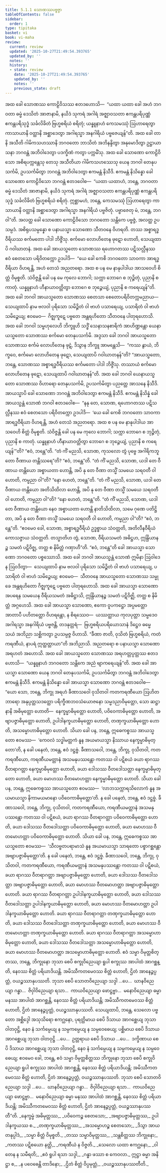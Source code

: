 ```yaml
---
title: 5.1.1 သောဏဿပဗ္ဗဇ္ဇာ
tableOfContents: false
sidebar:
  order: 1
type: tipitaka
basket: vi
book: vi-maha
review:
  current: review
  updated: '2025-10-27T21:49:54.393765'
  updated_by: ''
  notes: ''
  history:
  - state: review
    date: '2025-10-27T21:49:54.393765'
    updated_by: ''
    notes: ''
    previous_state: draft
---
```



<ReviewStatus review={frontmatter.review} showDetails={true} />

<HypothesisAnnotation frontmatter={frontmatter} />

<DynamicBreadcrumb />

<Division number="243" book="vi-maha" e="ch" v="3" p="267">

<Paragraph number="1130" book="vi-maha">
အထ ခေါ သောဏဿ ကောဠိဝိသဿ ဧတဒဟောသိ—  “ယထာ ယထာ ခေါ အဟံ ဘဂဝတာ ဓမ္မံ ဒေသိတံ အာဇာနာမိ, နယိဒံ သုကရံ အဂါရံ အဇ္ဈာဝသတာ ဧကန္တပရိပုဏ္ဏံ ဧကန္တပရိသုဒ္ဓံ သင်္ခလိခိတံ ဗြဟ္မစရိယံ စရိတုံ; ယန္နူနာဟံ ကေသမဿုံ ဩဟာရေတွာ ကာသာယာနိ ဝတ္ထာနိ အစ္ဆာဒေတွာ အဂါရသ္မာ အနဂါရိယံ ပဗ္ဗဇေယျန်”တိ. အထ ခေါ တာနိ အသီတိ ဂါမိကသဟဿာနိ ဘဂဝတော ဘာသိတံ အဘိနန္ဒိတွာ အနုမောဒိတွာ ဥဋ္ဌာယာသနာ ဘဂဝန္တံ အဘိဝါဒေတွာ ပဒက္ခိဏံ ကတွာ ပက္ကမိံသု. အထ ခေါ သောဏော ကောဠိဝိသော အစိရပက္ကန္တေသု တေသု အသီတိယာ ဂါမိကသဟဿေသု ယေန ဘဂဝါ တေနုပသင်္ကမိ, ဥပသင်္ကမိတွာ ဘဂဝန္တံ အဘိဝါဒေတွာ ဧကမန္တံ နိသီဒိ. ဧကမန္တံ နိသိန္နော ခေါ သောဏော ကောဠိဝိသော ဘဂဝန္တံ ဧတဒဝေါစ—  “ယထာ ယထာဟံ, ဘန္တေ, ဘဂဝတာ ဓမ္မံ ဒေသိတံ အာဇာနာမိ, နယိဒံ သုကရံ အဂါရံ အဇ္ဈာဝသတာ ဧကန္တပရိပုဏ္ဏံ ဧကန္တပရိသုဒ္ဓံ သင်္ခလိခိတံ ဗြဟ္မစရိယံ စရိတုံ. ဣစ္ဆာမဟံ, ဘန္တေ, ကေသမဿုံ ဩဟာရေတွာ ကာသာယာနိ ဝတ္ထာနိ အစ္ဆာဒေတွာ အဂါရသ္မာ အနဂါရိယံ ပဗ္ဗဇိတုံ. ပဗ္ဗာဇေတု မံ, ဘန္တေ, ဘဂဝါ”တိ. အလတ္ထ ခေါ သောဏော ကောဠိဝိသော ဘဂဝတော သန္တိကေ ပဗ္ဗဇ္ဇံ, အလတ္ထ ဥပသမ္ပဒံ. အစိရုပသမ္ပန္နော စ ပနာယသ္မာ သောဏော သီတဝနေ ဝိဟရတိ. တဿ အစ္စာရဒ္ဓဝီရိယဿ စင်္ကမတော ပါဒါ ဘိဇ္ဇိံသု. စင်္ကမော လောဟိတေန ဖုဋော ဟောတိ, သေယျထာပိ ဂဝါဃာတနံ. အထ ခေါ အာယသ္မတော သောဏဿ ရဟောဂတဿ ပဋိသလ္လီနဿ ဧဝံ စေတသော ပရိဝိတက္ကော ဥဒပါဒိ—  “ယေ ခေါ ကေစိ ဘဂဝတော သာဝကာ အာရဒ္ဓဝီရိယာ ဝိဟရန္တိ, အဟံ တေသံ အညတရော. အထ စ ပန မေ နာနုပါဒါယ အာသဝေဟိ စိတ္တံ ဝိမုစ္စတိ. သံဝိဇ္ဇန္တိ ခေါ ပန မေ ကုလေ ဘောဂါ; သက္ကာ ဘောဂေ စ ဘုဉ္ဇိတုံ, ပုညာနိ စ ကာတုံ. ယန္နူနာဟံ ဟီနာယာဝတ္တိတွာ ဘောဂေ စ ဘုဉ္ဇေယျံ, ပုညာနိ စ ကရေယျန်”တိ. အထ ခေါ ဘဂဝါ အာယသ္မတော သောဏဿ စေတသာ စေတောပရိဝိတက္ကမညာယ—  သေယျထာပိ နာမ ဗလဝါ ပုရိသော သမိဉ္ဇိတံ ဝါ ဗာဟံ ပသာရေယျ, ပသာရိတံ ဝါ ဗာဟံ သမိဉ္ဇေယျ; ဧဝမေဝ—  ဂိဇ္ဈကူဋေ ပဗ္ဗတေ အန္တရဟိတော သီတဝနေ ပါတုရဟောသိ.
</Paragraph>

<Paragraph number="1131" book="vi-maha">
အထ ခေါ ဘဂဝါ သမ္ဗဟုလေဟိ ဘိက္ခူဟိ သဒ္ဓိံ သေနာသနစာရိကံ အာဟိဏ္ဍန္တော ယေနာယသ္မတော သောဏဿ စင်္ကမော တေနုပသင်္ကမိ. အဒ္ဒသာ ခေါ ဘဂဝါ အာယသ္မတော သောဏဿ စင်္ကမံ လောဟိတေန ဖုဋံ, ဒိသွာန ဘိက္ခူ အာမန္တေသိ—  “ကဿ နွာယံ, ဘိက္ခဝေ, စင်္ကမော လောဟိတေန ဖုဋော, သေယျထာပိ ဂဝါဃာတနန်”တိ? “အာယသ္မတော, ဘန္တေ, သောဏဿ အစ္စာရဒ္ဓဝီရိယဿ စင်္ကမတော ပါဒါ ဘိဇ္ဇိံသု. တဿာယံ စင်္ကမော လောဟိတေန ဖုဋော, သေယျထာပိ ဂဝါဃာတနန်”တိ.
</Paragraph>

<Paragraph number="1132" book="vi-maha">
အထ ခေါ ဘဂဝါ ယေနာယသ္မတော သောဏဿ ဝိဟာရော တေနုပသင်္ကမိ, ဥပသင်္ကမိတွာ ပညတ္တေ အာသနေ နိသီဒိ. အာယသ္မာပိ ခေါ သောဏော ဘဂဝန္တံ အဘိဝါဒေတွာ ဧကမန္တံ နိသီဒိ. ဧကမန္တံ နိသိန္နံ ခေါ အာယသ္မန္တံ သောဏံ ဘဂဝါ ဧတဒဝေါစ—  “နနု တေ, သောဏ, ရဟောဂတဿ ပဋိသလ္လီနဿ ဧဝံ စေတသော ပရိဝိတက္ကော ဥဒပါဒိ—  ‘ယေ ခေါ ကေစိ ဘဂဝတော သာဝကာ အာရဒ္ဓဝီရိယာ ဝိဟရန္တိ, အဟံ တေသံ အညတရော. အထ စ ပန မေ နာနုပါဒါယ အာသဝေဟိ စိတ္တံ ဝိမုစ္စတိ. သံဝိဇ္ဇန္တိ ခေါ ပန မေ ကုလေ ဘောဂါ; သက္ကာ ဘောဂေ စ ဘုဉ္ဇိတုံ, ပုညာနိ စ ကာတုံ. ယန္နူနာဟံ ဟီနာယာဝတ္တိတွာ ဘောဂေ စ ဘုဉ္ဇေယျံ, ပုညာနိ စ ကရေယျန်’”တိ? “ဧဝံ, ဘန္တေ”တိ. “တံ ကိံ မညသိ, သောဏ, ကုသလော တွံ ပုဗ္ဗေ အဂါရိကဘူတော ဝီဏာယ တန္တိဿရေ”တိ? “ဧဝံ, ဘန္တေ”တိ. “တံ ကိံ မညသိ, သောဏ, ယဒါ တေ ဝီဏာယ တန္တိယော အစ္စာယတာ ဟောန္တိ, အပိ နု တေ ဝီဏာ တသ္မိံ သမယေ သရဝတီ ဝါ ဟောတိ, ကမ္မညာ ဝါ”တိ? “နော ဟေတံ, ဘန္တေ”တိ. “တံ ကိံ မညသိ, သောဏ, ယဒါ တေ ဝီဏာယ တန္တိယော အတိသိထိလာ ဟောန္တိ, အပိ နု တေ ဝီဏာ တသ္မိံ သမယေ သရဝတီ ဝါ ဟောတိ, ကမ္မညာ ဝါ”တိ? “နော ဟေတံ, ဘန္တေ”တိ. “တံ ကိံ မညသိ, သောဏ, ယဒါ တေ ဝီဏာယ တန္တိယော နေဝ အစ္စာယတာ ဟောန္တိ နာတိသိထိလာ, သမေ ဂုဏေ ပတိဋ္ဌိတာ, အပိ နု တေ ဝီဏာ တသ္မိံ သမယေ သရဝတီ ဝါ ဟောတိ, ကမ္မညာ ဝါ”တိ? “ဧဝံ, ဘန္တေ”တိ. “ဧဝမေဝ ခေါ, သောဏ, အစ္စာရဒ္ဓဝီရိယံ ဥဒ္ဓစ္စာယ သံဝတ္တတိ, အတိလီနဝီရိယံ ကောသဇ္ဇာယ သံဝတ္တတိ. တသ္မာတိဟ တွံ, သောဏ, ဝီရိယသမတံ အဓိဋ္ဌဟ, ဣန္ဒြိယာနဉ္စ သမတံ ပဋိဝိဇ္ဈ, တတ္ထ စ နိမိတ္တံ ဂဏှာဟီ”တိ. “ဧဝံ, ဘန္တေ”တိ ခေါ အာယသ္မာ သောဏော ဘဂဝတော ပစ္စဿောသိ. အထ ခေါ ဘဂဝါ အာယသ္မန္တံ သောဏံ ဣမိနာ ဩဝါဒေန ဩဝဒိတွာ—  သေယျထာပိ နာမ ဗလဝါ ပုရိသော သမိဉ္ဇိတံ ဝါ ဗာဟံ ပသာရေယျ, ပသာရိတံ ဝါ ဗာဟံ သမိဉ္ဇေယျ; ဧဝမေဝ—  သီတဝနေ အာယသ္မတော သောဏဿ သမ္မုခေ အန္တရဟိတော ဂိဇ္ဈကူဋေ ပဗ္ဗတေ ပါတုရဟောသိ.
</Paragraph>

<Paragraph number="1133" book="vi-maha">
အထ ခေါ အာယသ္မာ သောဏော အပရေန သမယေန ဝီရိယသမတံ အဓိဋ္ဌာသိ, ဣန္ဒြိယာနဉ္စ သမတံ ပဋိဝိဇ္ဈိ, တတ္ထ စ နိမိတ္တံ အဂ္ဂဟေသိ. အထ ခေါ အာယသ္မာ သောဏော, ဧကော ဝူပကဋ္ဌော အပ္ပမတ္တော အာတာပီ ပဟိတတ္တော ဝိဟရန္တော, န စိရဿေဝ—  ယဿတ္ထာယ ကုလပုတ္တာ သမ္မဒေဝ အဂါရသ္မာ အနဂါရိယံ ပဗ္ဗဇန္တိ, တဒနုတ္တရံ—  ဗြဟ္မစရိယပရိယောသာနံ ဒိဋ္ဌေဝ ဓမ္မေ သယံ အဘိညာ သစ္ဆိကတွာ ဥပသမ္ပဇ္ဇ ဝိဟာသိ. “ခီဏာ ဇာတိ, ဝုသိတံ ဗြဟ္မစရိယံ, ကတံ ကရဏီယံ, နာပရံ ဣတ္ထတ္တာယာ”တိ အဘိညာသိ. အညတရော စ ပနာယသ္မာ သောဏော အရဟတံ အဟောသိ.
</Paragraph>

</Division>
<Division number="244" book="vi-maha" e="ch" v="3" p="269">

<Paragraph number="1134" book="vi-maha">
အထ ခေါ အာယသ္မတော သောဏဿ အရဟတ္တပ္ပတ္တဿ ဧတဒဟောသိ—  “ယန္နူနာဟံ ဘဂဝတော သန္တိကေ အညံ ဗျာကရေယျန်”တိ. အထ ခေါ အာယသ္မာ သောဏော ယေန ဘဂဝါ တေနုပသင်္ကမိ, ဥပသင်္ကမိတွာ ဘဂဝန္တံ အဘိဝါဒေတွာ ဧကမန္တံ နိသီဒိ. ဧကမန္တံ နိသိန္နော ခေါ အာယသ္မာ သောဏော ဘဂဝန္တံ ဧတဒဝေါစ—  “ယော သော, ဘန္တေ, ဘိက္ခု အရဟံ ခီဏာသဝေါ ဝုသိတဝါ ကတကရဏီယော ဩဟိတဘာရော အနုပ္ပတ္တသဒတ္ထော ပရိက္ခီဏဘဝသံယောဇနော သမ္မဒညာဝိမုတ္တော, သော ဆဋ္ဌာနာနိ အဓိမုတ္တော ဟောတိ—  နေက္ခမ္မာဓိမုတ္တော ဟောတိ, ပဝိဝေကာဓိမုတ္တော ဟောတိ, အဗျာပဇ္ဇာဓိမုတ္တော ဟောတိ, ဥပါဒါနက္ခယာဓိမုတ္တော ဟောတိ, တဏှက္ခယာဓိမုတ္တော ဟောတိ, အသမ္မောဟာဓိမုတ္တော ဟောတိ.
</Paragraph>

<Paragraph number="1135" book="vi-maha">
သိယာ ခေါ ပန, ဘန္တေ, ဣဓေကစ္စဿ အာယသ္မတော ဧဝမဿ—  ‘ကေဝလံ သဒ္ဓါမတ္တကံ နူန အယမာယသ္မာ နိဿာယ နေက္ခမ္မာဓိမုတ္တော’တိ, န ခေါ ပနေတံ, ဘန္တေ, ဧဝံ ဒဋ္ဌဗ္ဗံ. ခီဏာသဝေါ, ဘန္တေ, ဘိက္ခု, ဝုသိတဝါ, ကတကရဏီယော, ကရဏီယမတ္တာနံ အသမနုပဿန္တော ကတဿ ဝါ ပဋိစယံ ခယာ ရာဂဿ ဝီတရာဂတ္တာ နေက္ခမ္မာဓိမုတ္တော ဟောတိ, ခယာ ဒေါသဿ ဝီတဒေါသတ္တာ နေက္ခမ္မာဓိမုတ္တော ဟောတိ, ခယာ မောဟဿ ဝီတမောဟတ္တာ နေက္ခမ္မာဓိမုတ္တော ဟောတိ.
</Paragraph>

<Paragraph number="1136" book="vi-maha">
သိယာ ခေါ ပန, ဘန္တေ, ဣဓေကစ္စဿ အာယသ္မတော ဧဝမဿ—  ‘လာဘသက္ကာရသိလောကံ နူန အယမာယသ္မာ နိကာမယမာနော ပဝိဝေကာဓိမုတ္တော’တိ. န ခေါ ပနေတံ, ဘန္တေ, ဧဝံ ဒဋ္ဌဗ္ဗံ. ခီဏာသဝေါ, ဘန္တေ, ဘိက္ခု, ဝုသိတဝါ, ကတကရဏီယော, ကရဏီယမတ္တာနံ အသမနုပဿန္တော ကတဿ ဝါ ပဋိစယံ, ခယာ ရာဂဿ ဝီတရာဂတ္တာ ပဝိဝေကာဓိမုတ္တော ဟောတိ, ခယာ ဒေါသဿ ဝီတဒေါသတ္တာ ပဝိဝေကာဓိမုတ္တော ဟောတိ, ခယာ မောဟဿ ဝီတမောဟတ္တာ ပဝိဝေကာဓိမုတ္တော ဟောတိ.
</Paragraph>

<Paragraph number="1137" book="vi-maha">
သိယာ ခေါ ပန, ဘန္တေ, ဣဓေကစ္စဿ အာယသ္မတော ဧဝမဿ—  ‘သီလဗ္ဗတပရာမာသံ နူန အယမာယသ္မာ သာရတော ပစ္စာဂစ္ဆန္တော အဗျာပဇ္ဇာဓိမုတ္တော’တိ. န ခေါ ပနေတံ, ဘန္တေ, ဧဝံ ဒဋ္ဌဗ္ဗံ. ခီဏာသဝေါ, ဘန္တေ, ဘိက္ခု, ဝုသိတဝါ, ကတကရဏီယော, ကရဏီယမတ္တာနံ အသမနုပဿန္တော ကတဿ ဝါ ပဋိစယံ, ခယာ ရာဂဿ ဝီတရာဂတ္တာ အဗျာပဇ္ဇာဓိမုတ္တော ဟောတိ, ခယာ ဒေါသဿ ဝီတဒေါသတ္တာ အဗျာပဇ္ဇာဓိမုတ္တော ဟောတိ, ခယာ မောဟဿ ဝီတမောဟတ္တာ အဗျာပဇ္ဇာဓိမုတ္တော ဟောတိ.
</Paragraph>

<Paragraph number="1138" book="vi-maha">
ခယာ ရာဂဿ ဝီတရာဂတ္တာ ဥပါဒါနက္ခယာဓိမုတ္တော ဟောတိ, ခယာ ဒေါသဿ ဝီတဒေါသတ္တာ ဥပါဒါနက္ခယာဓိမုတ္တော ဟောတိ, ခယာ မောဟဿ ဝီတမောဟတ္တာ ဥပါဒါနက္ခယာဓိမုတ္တော ဟောတိ.
</Paragraph>

<Paragraph number="1139" book="vi-maha">
ခယာ ရာဂဿ ဝီတရာဂတ္တာ တဏှက္ခယာဓိမုတ္တော ဟောတိ, ခယာ ဒေါသဿ ဝီတဒေါသတ္တာ တဏှက္ခယာဓိမုတ္တော ဟောတိ, ခယာ မောဟဿ ဝီတမောဟတ္တာ တဏှက္ခယာဓိမုတ္တော ဟောတိ.
</Paragraph>

<Paragraph number="1140" book="vi-maha">
ခယာ ရာဂဿ ဝီတရာဂတ္တာ အသမ္မောဟာဓိမုတ္တော ဟောတိ, ခယာ ဒေါသဿ ဝီတဒေါသတ္တာ အသမ္မောဟာဓိမုတ္တော ဟောတိ, ခယာ မောဟဿ ဝီတမောဟတ္တာ အသမ္မောဟာဓိမုတ္တော ဟောတိ.
</Paragraph>

<Paragraph number="1141" book="vi-maha">
ဧဝံ သမ္မာ ဝိမုတ္တစိတ္တဿ, ဘန္တေ, ဘိက္ခုနော ဘုသာ စေပိ စက္ခုဝိညေယျာ ရူပါ စက္ခုဿ အာပါထံ အာဂစ္ဆန္တိ, နေဝဿ စိတ္တံ ပရိယာဒိယန္တိ. အမိဿီကတမေဝဿ စိတ္တံ ဟောတိ, ဌိတံ အာနေဉ္ဇပ္ပတ္တံ, ဝယဉ္စဿာနုပဿတိ. ဘုသာ စေပိ သောတဝိညေယျာ သဒ္ဒါ …ပေ…  ဃာနဝိညေယျာ ဂန္ဓာ…  ဇိဝှါဝိညေယျာ ရသာ…  ကာယဝိညေယျာ ဖောဋ္ဌဗ္ဗာ…  မနောဝိညေယျာ ဓမ္မာ မနဿ အာပါထံ အာဂစ္ဆန္တိ, နေဝဿ စိတ္တံ ပရိယာဒိယန္တိ; အမိဿီကတမေဝဿ စိတ္တံ ဟောတိ, ဌိတံ အာနေဉ္ဇပ္ပတ္တံ, ဝယဉ္စဿာနုပဿတိ. သေယျထာပိ, ဘန္တေ, သေလော ပဗ္ဗတော အစ္ဆိဒ္ဒေါ အသုသိရော ဧကဂ္ဃနော, ပုရတ္ထိမာယ စေပိ ဒိသာယ အာဂစ္ဆေယျ ဘုသာ ဝါတဝုဋ္ဌိ, နေဝ နံ သင်္ကမ္ပေယျ န သမ္ပကမ္ပေယျ န သမ္ပဝေဓေယျ; ပစ္ဆိမာယ စေပိ ဒိသာယ အာဂစ္ဆေယျ ဘုသာ ဝါတဝုဋ္ဌိ …ပေ…  ဥတ္တရာယ စေပိ ဒိသာယ …ပေ…  ဒက္ခိဏာယ စေပိ ဒိသာယ အာဂစ္ဆေယျ ဘုသာ ဝါတဝုဋ္ဌိ, နေဝ နံ သင်္ကမ္ပေယျ န သမ္ပကမ္ပေယျ န သမ္ပဝေဓေယျ; ဧဝမေဝ ခေါ, ဘန္တေ, ဧဝံ သမ္မာ ဝိမုတ္တစိတ္တဿ ဘိက္ခုနော ဘုသာ စေပိ စက္ခုဝိညေယျာ ရူပါ စက္ခုဿ အာပါထံ အာဂစ္ဆန္တိ, နေဝဿ စိတ္တံ ပရိယာဒိယန္တိ; အမိဿီကတမေဝဿ စိတ္တံ ဟောတိ, ဌိတံ အာနေဉ္ဇပ္ပတ္တံ, ဝယဉ္စဿာနုပဿတိ. ဘုသာ စေပိ သောတဝိညေယျာ သဒ္ဒါ …ပေ…  ဃာနဝိညေယျာ ဂန္ဓာ…  ဇိဝှါဝိညေယျာ ရသာ…  ကာယဝိညေယျာ ဖောဋ္ဌဗ္ဗာ…  မနောဝိညေယျာ ဓမ္မာ မနဿ အာပါထံ အာဂစ္ဆန္တိ, နေဝဿ စိတ္တံ ပရိယာဒိယန္တိ; အမိဿီကတမေဝဿ စိတ္တံ ဟောတိ, ဌိတံ အာနေဉ္ဇပ္ပတ္တံ, ဝယဉ္စဿာနုပဿတီ”တိ.
</Paragraph>

<Paragraph number="1142" type="verses" book="vi-maha">
_နေက္ခမ္မံ အဓိမုတ္တဿ,_  
_ပဝိဝေကဉ္စ စေတသော;_  
_အဗျာပဇ္ဇာဓိမုတ္တဿ,_  
ဥပါဒါနက္ခယဿ စ._  

</Paragraph>

<Paragraph number="1143" type="verses" book="vi-maha">
_တဏှက္ခယာဓိမုတ္တဿ,_  
_အသမ္မောဟဉ္စ စေတသော;_  
_ဒိသွာ အာယတနုပ္ပါဒံ,_  
_သမ္မာ စိတ္တံ ဝိမုစ္စတိ._  

</Paragraph>

<Paragraph number="1144" type="verses" book="vi-maha">
_တဿ သမ္မာဝိမုတ္တဿ,_  
_သန္တစိတ္တဿ ဘိက္ခုနော;_  
_ကတဿ ပဋိစယော နတ္ထိ,_  
_ကရဏီယံ န ဝိဇ္ဇတိ._  

</Paragraph>

<Paragraph number="1145" type="verses" book="vi-maha">
_သေလော ယထာ ဧကဂ္ဃနော,_  
_ဝါတေန န သမီရတိ;_  
_ဧဝံ ရူပါ ရသာ သဒ္ဒါ,_  
_ဂန္ဓာ ဖဿာ စ ကေဝလာ._  

</Paragraph>

<Paragraph number="1146" type="verses" book="vi-maha">
ဣဋ္ဌာ ဓမ္မာ အနိဋ္ဌာ စ,_  
_န ပဝေဓေန္တိ တာဒိနော;_  
_ဌိတံ စိတ္တံ ဝိပ္ပမုတ္တံ,_  
_ဝယဉ္စဿာနုပဿတီတိ._
</Paragraph>
</Division>